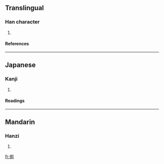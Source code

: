 ==Translingual==
===Han character===
{{Han char|rn=9|rad=人|as=09|sn=11|four=|canj=人廿月弓 (OTBN)}}
# {{defn|Han}}
====References====
{{Han ref|kx=0109.210|dkj=00829|dj=0233.100|hdz=10195.030|uh=5042|ud=20546}}
----
==Japanese==
===Kanji===
{{ja-kanji|grade=|rs=人09}}
# {{defn|Japanese}}
====Readings====
{{ja-readings|on=[[せん]] (sen)|kun=[[すすむ]] (susumu)}}
----
==Mandarin==
===Hanzi===
{{cmn-hanzi|pin=[[jiān]] (jian1)|wg=chien<sup>1</sup>}}
# {{defn|Mandarin}}

[[fr:偂]]